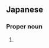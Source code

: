 ==Japanese==
{{ja-kanjitab|yomi=k|とも|なが}}

===Proper noun===
{{ja-pos|proper|ともなが}}

# {{surname|lang=ja|sort=ともなが}}